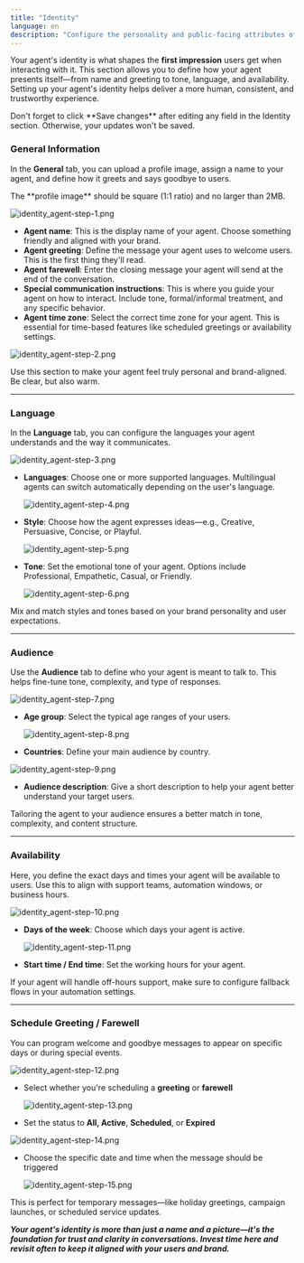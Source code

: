 ```yaml
---
title: "Identity"
language: en
description: "Configure the personality and public-facing attributes of your agent. This includes name, greeting, tone, audience, availability, and scheduled messages."
---
```


Your agent's identity is what shapes the **first impression** users get when interacting with it. This section allows you to define how your agent presents itself—from name and greeting to tone, language, and availability. Setting up your agent's identity helps deliver a more human, consistent, and trustworthy experience.

<Info>
Don't forget to click **Save changes** after editing any field in the Identity section. Otherwise, your updates won't be saved.
</Info>

### General Information

In the **General** tab, you can upload a profile image, assign a name to your agent, and define how it greets and says goodbye to users.

<Note>
  The **profile image** should be square (1:1 ratio) and no larger than 2MB.
</Note>

![identity_agent-step-1.png](/images/agent/identity_agent/identity_agent-step-1.png)

- **Agent name**: This is the display name of your agent. Choose something friendly and aligned with your brand.
- **Agent greeting**: Define the message your agent uses to welcome users. This is the first thing they'll read.
- **Agent farewell**: Enter the closing message your agent will send at the end of the conversation.
- **Special communication instructions**: This is where you guide your agent on how to interact. Include tone, formal/informal treatment, and any specific behavior.
- **Agent time zone**: Select the correct time zone for your agent. This is essential for time-based features like scheduled greetings or availability settings.

![identity_agent-step-2.png](/images/agent/identity_agent/identity_agent-step-2.png)

<Tip>
  Use this section to make your agent feel truly personal and brand-aligned. Be clear, but also warm.
</Tip>

---

### Language

In the **Language** tab, you can configure the languages your agent understands and the way it communicates.

![identity_agent-step-3.png](/images/agent/identity_agent/identity_agent-step-3.png)

- **Languages**: Choose one or more supported languages. Multilingual agents can switch automatically depending on the user's language.

  ![identity_agent-step-4.png](/images/agent/identity_agent/identity_agent-step-4.png)
- **Style**: Choose how the agent expresses ideas—e.g., Creative, Persuasive, Concise, or Playful.

  ![identity_agent-step-5.png](/images/agent/identity_agent/identity_agent-step-5.png)
- **Tone**: Set the emotional tone of your agent. Options include Professional, Empathetic, Casual, or Friendly.

  ![identity_agent-step-6.png](/images/agent/identity_agent/identity_agent-step-6.png)

<Tip>
  Mix and match styles and tones based on your brand personality and user expectations.
</Tip>

---

### Audience

Use the **Audience** tab to define who your agent is meant to talk to. This helps fine-tune tone, complexity, and type of responses.

![identity_agent-step-7.png](/images/agent/identity_agent/identity_agent-step-7.png)

- **Age group**: Select the typical age ranges of your users.

  ![identity_agent-step-8.png](/images/agent/identity_agent/identity_agent-step-8.png)
- **Countries**: Define your main audience by country.

![identity_agent-step-9.png](/images/agent/identity_agent/identity_agent-step-9.png)

- **Audience description**: Give a short description to help your agent better understand your target users.

<Note>
  Tailoring the agent to your audience ensures a better match in tone, complexity, and content structure.
</Note>

---

### Availability

Here, you define the exact days and times your agent will be available to users. Use this to align with support teams, automation windows, or business hours.

![identity_agent-step-10.png](/images/agent/identity_agent/identity_agent-step-10.png)

- **Days of the week**: Choose which days your agent is active.

  ![identity_agent-step-11.png](/images/agent/identity_agent/identity_agent-step-11.png)
- **Start time / End time**: Set the working hours for your agent.

<Tip>
  If your agent will handle off-hours support, make sure to configure fallback flows in your automation settings.
</Tip>

---

### Schedule Greeting / Farewell

You can program welcome and goodbye messages to appear on specific days or during special events.

![identity_agent-step-12.png](/images/agent/identity_agent/identity_agent-step-12.png)

- Select whether you're scheduling a **greeting** or **farewell**

  ![identity_agent-step-13.png](/images/agent/identity_agent/identity_agent-step-13.png)
- Set the status to **All, Active**, **Scheduled**, or **Expired**

![identity_agent-step-14.png](/images/agent/identity_agent/identity_agent-step-14.png)

- Choose the specific date and time when the message should be triggered

  ![identity_agent-step-15.png](/images/agent/identity_agent/identity_agent-step-15.png)

<Note>
  This is perfect for temporary messages—like holiday greetings, campaign launches, or scheduled service updates.
</Note>

**_Your agent's identity is more than just a name and a picture—it's the foundation for trust and clarity in conversations. Invest time here and revisit often to keep it aligned with your users and brand._**